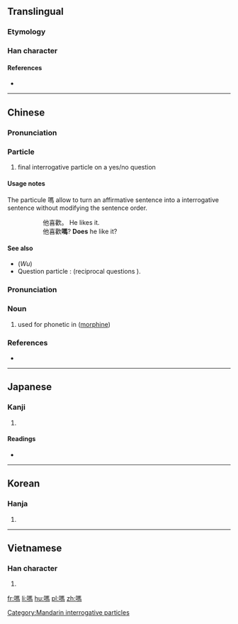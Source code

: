 {{also|吗}}
==Translingual==

===Etymology===
{{Han compound|馬|口|c1=p|c2=s|ls=psc}}

===Han character===
{{Han char|rn=30|rad=口|as=10|sn=13|four=6102<sub>7</sub>|canj=口尸手火 (RSQF)|ids=⿰[[口]][[馬]]}}

====References====
* {{Han ref|kx=0202.210|dkj=04065|dj=0425.020|hdz=10664.100|uh=55CE|ud=21966|bh=B6DC|bd=46812}}

----

==Chinese==
{{zh-hanzi-box|[[吗]]|嗎}}

===Pronunciation===
{{zh-pron
|m=ma
|c=maa1
|h=pfs=mâ
|mn=má
|ma=y
|cat=particle
}}

===Particle===
{{zh-particle}}

# {{cx|Beginning Mandarin|lang=zh|sort=ma5}} final interrogative particle on a yes/no question
#: {{zh-usex|你 喜歡 嗎？|Do you like it?|link=y}}

====Usage notes====
The particule 嗎 allow to turn an affirmative sentence into a interrogative sentence without modifying the sentence order.
:: 他喜歡。 He likes it.
:: 他喜歡'''嗎'''? '''Does''' he like it?

====See also====
* (''Wu'') {{zh-l|嗎/吗}}
* Question particle : {{zh-l|呢}} (reciprocal questions ).

===Pronunciation===
{{zh-pron
|m=mǎ
|c=maa1
|h=pfs=mâ
|mn=má
|ma=y
|cat=n
}}

===Noun===
{{zh-noun}}

# used for phonetic in {{zh-l|嗎啡/吗啡}} ([[morphine]])

[[Category:Mandarin interrogative particles]]

===References===
* {{cite web
| url = http://www.mdbg.net/chindict/chindict.php?page=worddict&wdrst=0&wdqb=吗
| title = 吗
| work = MDBG English to Chinese dictionary ( Based on CC-CEDICT )
| language = Mandarin/English
| accessdate = 2014-02-17}}

----

==Japanese==

===Kanji===
{{ja-kanji|grade=|rs=口10}}

# {{defn|lang=ja|sort=口10}}

====Readings====
* {{ja-readings|on=[[ば]] (ba)|kun=}}

----

==Korean==

===Hanja===
{{ko-hanja|hangeul=마|rv=ma|mr=ma}}

# {{defn|lang=ko|sort=口10}}

----

==Vietnamese==

===Han character===
{{vi-hantu|[[mạ]], [[mửa]], [[ma]], [[mớ]], [[mắng]], [[mỉa]], [[mứa]], [[mựa]]|rs=口10}}

# {{defn|lang=vi|sort=口10}}

[[fr:嗎]]
[[li:嗎]]
[[hu:嗎]]
[[pl:嗎]]
[[zh:嗎]]